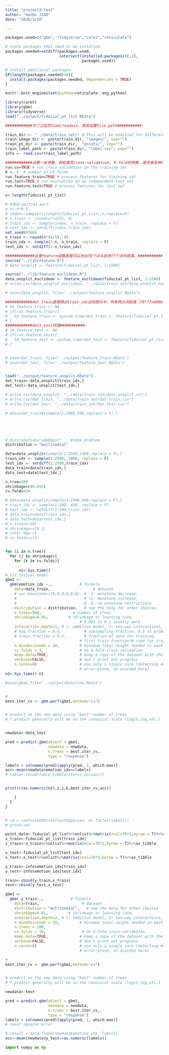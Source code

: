 ```yaml
---
title: "project3-test"
author: "Hanbo JIAO"
date: "2020/3/10"

---
```



```r

packages.used=c("gbm", "tidyverse","caret","reticulate")

# check packages that need to be installed.
packages.needed=setdiff(packages.used, 
                        intersect(installed.packages()[,1], 
                                  packages.used))

# install additional packages
if(length(packages.needed)>0){
  install.packages(packages.needed, dependencies = TRUE)
}

knitr::knit_engines$set(python=reticulate::eng_python)
```


```r
library(caret) 
library(gbm)
library(tidyverse)
load("../output/fiducial_pt_list.RData")
```


```r
############为了之后的load/readxxx，提前设置file path###########

train_dir <- "../data/train_set/" # This will be modified for different data sets.
train_image_dir <- paste(train_dir, "images/", sep="")
train_pt_dir <- paste(train_dir,  "points/", sep="")
train_label_path <- paste(train_dir, "label.csv", sep="") 
info <- read.csv(train_label_path)
```




```r
############设置一些参数，例如是否cross-validation, K-fold的参数，是否做各种train/test测试 ###########
run.cv=TRUE # run cross-validation on the training set
K <- 5  # number of CV folds
run.feature.train=TRUE # process features for training set
run.test=TRUE # run evaluation on an independent test set
run.feature.test=TRUE # process features for test set
```

```r
n<-length(fiducial_pt_list)

# #测试 partial part
# n<-n*0.3
# index<-sample(1:length(fiducial_pt_list),n,replace=F)
# n_train <- round(n*(4/5), 0)
# train_idx <- sample(index, n_train, replace = F)
# test_idx <- setdiff(index,train_idx)
set.seed(0306)
n_train <- round(n*(4/5), 0)
train_idx <- sample(1:n, n_train, replace = F)
test_idx <- setdiff(1:n,train_idx)


```

```r
#############这里feature函数直接可以求出78个点与其他77个点的距离。###########
source("../lib/feature.R")
# data_unsplit <- feature(fiducial_pt_list, 1:2500)
```

```r
source("../lib/feature_euclidean.R")
data_unsplit_euclidean <- feature_euclidean(fiducial_pt_list, 1:2500)
# write.csv(data_unsplit_euclidean, "../data/train_set/data_unsplit_euclidean.csv")
```


```r
# save(data_unsplit, file="../output/feature_unsplit.RData")

############dat_train直接得出train_idx这些图片中，所有两点间距离（78*77=6006个）###########
# tm_feature_train <- NA
# if(run.feature.train){
#   tm_feature_train <- system.time(dat_train <- feature(fiducial_pt_list, train_idx))
# }
############data_test同理###########
# tm_feature_test <- NA
# if(run.feature.test){
#   tm_feature_test <- system.time(dat_test <- feature(fiducial_pt_list, test_idx))
# }


# save(dat_train, file="../output/feature_train.RData")
# save(dat_test, file="../output/feature_test.RData")


load("../output/feature_unsplit.RData")
dat_train<-data_unsplit[train_idx,]
dat_test<-data_unsplit[test_idx,]

# write.csv(data_unsplit, "../data/train_set/data_unsplit.csv")
# write.csv(dat_train, "../data/train_set/dat_train.csv")
# write.csv(dat_test, "../data/train_set/dat_test.csv")

```




```r
# data=dat_train#[sample(1:2000,500,replace = F),]





# distribution="adaboost"    #some problem
distribution = "multinomial"

data=data_unsplit#[sample(1:2500,1500,replace = F),]
train_idx <- sample(1:2500, 2000, replace = F)
test_idx <- setdiff(1:2500,train_idx)
data_train=data[train_idx,]
data_test=data[test_idx,]

n.tree=100
shrinkage=c(0.015)
cv.folds=10


```


```r
# data=data_unsplit[sample(1:2500,500,replace = F),]
# train_idx <- sample(1:500, 400, replace = F)
# test_idx <- setdiff(1:500,train_idx)
# data_train=data[train_idx,]
# data_test=data[test_idx,]
# n.tree=c(30)
# shrinkage=c(0.1)
# inter.dep =1
# cv.folds=c(2)


for (i in n.tree){
  for (j in shrinkage){
    for (k in cv.folds){
      
      n1<-Sys.time()
# fit initial model
gbm1 <-
  gbm(emotion_idx ~.,            # formula
    data=data_train,                   # dataset
    # var.monotone=c(0,0,0,0,0,0), # -1: monotone decrease,
    #                              # +1: monotone increase,
    #                              #  0: no monotone restrictions
    distribution = distribution,   # see the help for other choices
    n.trees=500,              # number of trees
    shrinkage=0.05,         # shrinkage or learning rate,
                                 # 0.001 to 0.1 usually work
    interaction.depth=1, # 1: additive model, 2: two-way interactions, etc.
    # bag.fraction = 0.5,          # subsampling fraction, 0.5 is probably best
    # train.fraction = 0.5,        # fraction of data for training,
                                 # first train.fraction*N used for training
    n.minobsinnode = 10,         # minimum total weight needed in each node
    cv.folds = 3,                # do 3-fold cross-validation
    keep.data=TRUE,              # keep a copy of the dataset with the object
    verbose=FALSE,               # don't print out progress
    n.cores=8)                   # use only a single core (detecting #cores is
                                 # error-prone, so avoided here)
n2<-Sys.time()-n1

#save(gbm1,file="../output/baseline.RData")


# 
best.iter_cv <- gbm.perf(gbm1,method="cv")


# predict on the new data using "best" number of trees
# f.predict generally will be on the canonical scale (logit,log,etc.)


newdata<-data_test

pred = predict.gbm(object = gbm1,
                   newdata = newdata,
                   n.trees = best.iter_cv,
                   type = "response")

labels = colnames(pred)[apply(pred, 1, which.max)]
acc<-mean(newdata$emotion_idx==labels)
# table<-rbind(table,tibble(iter=i,acc=acc))


print(c(as.numeric(n2),i,j,k,best.iter_cv,acc))

    }
  }
}


# cm = confusionMatrix(test$Species, as.factor(labels))
# print(cm)

```



```r
point_data<-fiducial_pt_list%>%unlist%>%matrix(ncol=78*2,byrow = T)%>%as_tibble
x_train<-fiducial_pt_list[train_idx]
x_train<-x_train%>%unlist%>%matrix(ncol=78*2,byrow = T)%>%as_tibble

x_test<-fiducial_pt_list[test_idx]
x_test<-x_test%>%unlist%>%matrix(ncol=78*2,byrow = T)%>%as_tibble

y_train<-info$emotion_idx[train_idx]
y_test<-info$emotion_idx[test_idx]

train<-cbind(y_train,x_train)
test<-cbind(y_test,x_test)

gbm1 <-
  gbm( y_train~.,            # formula
    data=train,                   # dataset
    distribution = "multinomial",   # see the help for other choices
    shrinkage=0.01,         # shrinkage or learning rate,
    interaction.depth=3, # 1: additive model, 2: two-way interactions, etc.
    n.minobsinnode = 10,         # minimum total weight needed in each node
    n.trees = 200,
    cv.folds = 10,                # do 3-fold cross-validation
    keep.data=TRUE,              # keep a copy of the dataset with the object
    verbose=FALSE,               # don't print out progress
    n.cores=8)                   # use only a single core (detecting #cores is
                                 # error-prone, so avoided here)

# 
best.iter_cv <- gbm.perf(gbm1,method="cv")


# predict on the new data using "best" number of trees
# f.predict generally will be on the canonical scale (logit,log,etc.)

newdata<-test

pred = predict.gbm(object = gbm1,
                   newdata = newdata,
                   n.trees = best.iter_cv,
                   type = "response")
labels = colnames(pred)[apply(pred, 1, which.max)]
# least squares error

# result = data.frame(newdata$emotion_idx, labels)
acc<-mean(newdata$y_test==as.numeric(labels))

```



```python
import numpy as np
```




